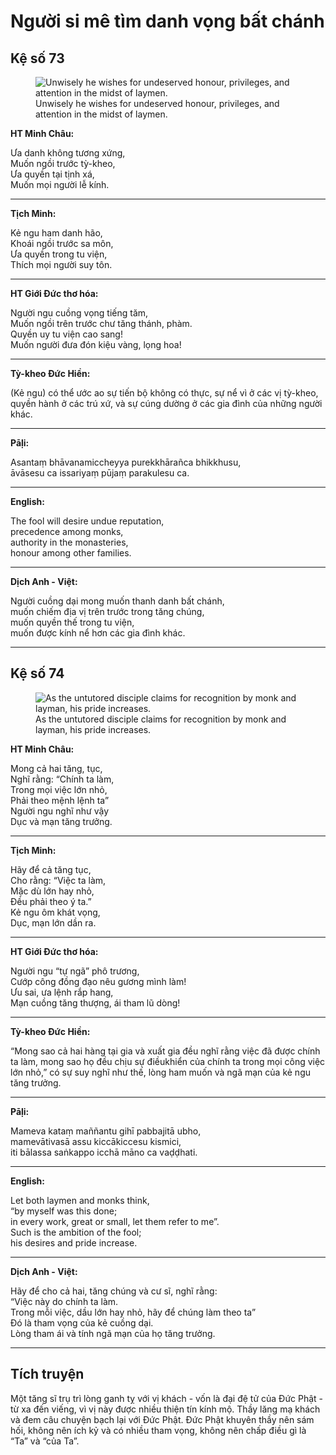 # Người si mê tìm danh vọng bất chánh {- #nguoi-si-me-tim-danh-vong-bat-chanh}

## Kệ số 73 {- #ke-so-73}

![Unwisely he wishes for undeserved honour, privileges, and attention in the midst of laymen.](images/kinh-phap-cu-ke-so-73-dhammapada-verse-73.jpg){fig-align="center" .lightbox}

**HT Minh Châu:**

Ưa danh không tương xứng,  
Muốn ngồi trước tỳ-kheo,  
Ưa quyền tại tịnh xá,  
Muốn mọi người lễ kính.  

<hr class="divider">

**Tịch Minh:**

Kẻ ngu ham danh hão,  
Khoái ngồi trước sa môn,  
Ưa quyền trong tu viện,  
Thích mọi người suy tôn.  

<hr class="divider">

**HT Giới Đức thơ hóa:**

Người ngu cuồng vọng tiếng tăm,  
Muốn ngồi trên trước chư tăng thánh, phàm.  
Quyền uy tu viện cao sang!  
Muốn người đưa đón kiệu vàng, lọng hoa!  

<hr class="divider">

**Tỳ-kheo Đức Hiền:**

(Kẻ ngu) có thể ước ao sự tiến bộ không có thực, sự nể vì ở các vị tỳ-kheo, quyền hành ở các trú xứ, và sự cúng dường ở các gia đình của những người khác.

<hr class="divider">

**Pāḷi:**

Asantaṃ bhāvanamiccheyya purekkhārañca bhikkhusu,  
āvāsesu ca issariyaṃ pūjaṃ parakulesu ca.  

<hr class="divider">

**English:**

The fool will desire undue reputation,  
precedence among monks,  
authority in the monasteries,  
honour among other families.  

<hr class="divider">

**Dịch Anh - Việt:**

Người cuồng dại mong muốn thanh danh bất chánh,  
muốn chiếm địa vị trên trước trong tăng chúng,  
muốn quyền thế trong tu viện,  
muốn được kính nể hơn các gia đình khác.  

<hr class="divider">

## Kệ số 74 {- #ke-so-74}

![As the untutored disciple claims for recognition by monk and layman, his pride increases.](images/kinh-phap-cu-ke-so-74-dhammapada-verse-74.jpg){fig-align="center" .lightbox}

**HT Minh Châu:**

Mong cả hai tăng, tục,  
Nghĩ rằng: “Chính ta làm,  
Trong mọi việc lớn nhỏ,  
Phải theo mệnh lệnh ta”  
Người ngu nghĩ như vậy  
Dục và mạn tăng trưởng.  

<hr class="divider">

**Tịch Minh:**

Hãy để cả tăng tục,  
Cho rằng: "Việc ta làm,  
Mặc dù lớn hay nhỏ,  
Ðều phải theo ý ta."  
Kẻ ngu ôm khát vọng,  
Dục, mạn lớn dần ra.  

<hr class="divider">

**HT Giới Đức thơ hóa:**

Người ngu “tự ngã” phô trương,  
Cướp công đồng đạo nêu gương mình làm!  
Ưu sai, ưa lệnh rắp hang,  
Mạn cuồng tăng thượng, ái tham lũ dòng!  

<hr class="divider">

**Tỳ-kheo Đức Hiền:**

“Mong sao cả hai hàng tại gia và xuất gia đều nghĩ rằng việc đã được chính ta làm, mong sao họ đều chịu sự điềukhiển của chính ta trong mọi công việc lớn nhỏ,” có sự suy nghĩ như thế, lòng ham muốn và ngã mạn của kẻ ngu tăng trưởng.

<hr class="divider">

**Pāḷi:**

Mameva kataṃ maññantu gihī pabbajitā ubho,  
mamevātivasā assu kiccākiccesu kismici,  
iti bālassa saṅkappo icchā māno ca vaḍḍhati.  

<hr class="divider">

**English:**

Let both laymen and monks think,  
"by myself was this done;  
in every work, great or small, let them refer to me".  
Such is the ambition of the fool;  
his desires and pride increase.  

<hr class="divider">

**Dịch Anh - Việt:**

Hãy để cho cả hai, tăng chúng và cư sĩ, nghĩ rằng:  
"Việc này do chính ta làm.  
Trong mỗi việc, dầu lớn hay nhỏ, hãy để chúng làm theo ta"  
Ðó là tham vọng của kẻ cuồng dại.  
Lòng tham ái và tính ngã mạn của họ tăng trưởng.  

<hr class="divider">

## Tích truyện {- #tich-truyen}

Một tăng sĩ trụ trì lòng ganh tỵ với vị khách - vốn là đại đệ tử của Ðức Phật - từ xa đến viếng, vì vị này được nhiều thiện tín kính mộ. Thầy lăng mạ khách và đem câu chuyện bạch lại với Ðức Phật. Ðức Phật khuyên thầy nên sám hối, không nên ích kỷ và có nhiều tham vọng, không nên chấp điều gì là "Ta" và "của Ta".

